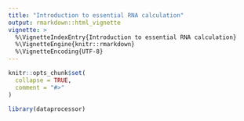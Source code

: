 ```yaml
---
title: "Introduction to essential RNA calculation"
output: rmarkdown::html_vignette
vignette: >
  %\VignetteIndexEntry{Introduction to essential RNA calculation}
  %\VignetteEngine{knitr::rmarkdown}
  %\VignetteEncoding{UTF-8}
---
```


```r
knitr::opts_chunk$set(
  collapse = TRUE,
  comment = "#>"
)
```

```r
library(dataprocessor)
```
